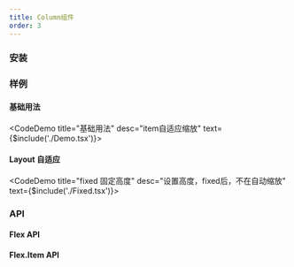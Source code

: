 ```yaml
---
title: Column组件
order: 3
---
```


### 安装
<ImportTabs name="@jelper/component" />

### 样例

#### 基础用法
<CodeDemo title="基础用法" desc="item自适应缩放" text={$include('./Demo.tsx')}><Demo /></CodeDemo>

#### Layout 自适应
<CodeDemo title="fixed 固定高度" desc="设置高度，fixed后，不在自动缩放" text={$include('./Fixed.tsx')}><FlexDemo /></CodeDemo>

### API

#### Flex API

<Table
  rowKey="param"
  columns={[
    { title: '参数', width: 120, dataIndex: 'param' },
    { title: '说明', width: 240, dataIndex: 'desc' },
    { title: '类型', width: 120, dataIndex: 'type' },
    { title: '默认值', width: 120, dataIndex: 'defValue' },
    { title: '版本', width: 80, dataIndex: 'version' },
  ]}
  dataSource={[
    {
      param: 'justify',
      desc: 'flex主轴排列方式',
      type: '\'flex-start\' | \'flex-end\' | \'center\' | \'space-between\' | \'space-around\' | \'space-evenly\' | \'stretch\'',
      defValue: 'flex-start',
      version: '',
    },
    {
      param: 'align',
      desc: 'flex交叉轴排列方式',
      type: '\'flex-start\' | \'flex-end\' | \'center\' | \'stretch\'',
      defValue: 'stretch',
      version: '',
    },
    {
      param: 'gap',
      desc: 'flex元素gap',
      type: 'number | string',
      defValue: 'm',
      version: '',
    },
  ]}
  bordered
  size="small"
  pagination={false}
/>

#### Flex.Item API

<Table
  rowKey="param"
  columns={[
    { title: '参数', width: 120, dataIndex: 'param' },
    { title: '说明', width: 240, dataIndex: 'desc' },
    { title: '类型', width: 120, dataIndex: 'type' },
    { title: '默认值', width: 120, dataIndex: 'defValue' },
    { title: '版本', width: 80, dataIndex: 'version' },
  ]}
  dataSource={[
    {
      param: 'fixed',
      desc: 'item不缩放，即flex: 0 0 auto;',
      type: 'boolean',
      defValue: '--',
      version: '',
    },
    {
      param: 'height',
      desc: 'item高度',
      type: 'number | string;',
      defValue: '--',
      version: '',
    },
    {
      param: 'minHeight',
      desc: 'item最小高度',
      type: 'number | string;',
      defValue: '--',
      version: '',
    },
    {
      param: 'maxHeight',
      desc: 'item最大高度',
      type: 'number | string;',
      defValue: '--',
      version: '',
    },
    {
      param: 'scale',
      desc: 'item缩放比例，即flex: x x auto;',
      type: 'number;',
      defValue: '1',
      version: '',
    },
  ]}
  bordered
  size="small"
  pagination={false}
/>
